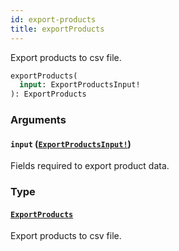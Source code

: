 ```yaml
---
id: export-products
title: exportProducts
---
```


Export products to csv file.

```graphql
exportProducts(
  input: ExportProductsInput!
): ExportProducts

```

### Arguments

#### `input` ([`ExportProductsInput!`](../../../developer/api-reference/inputs/export-products-input))

Fields required to export product data.

### Type

#### [`ExportProducts`](../../../developer/api-reference/objects/export-products)

Export products to csv file.
